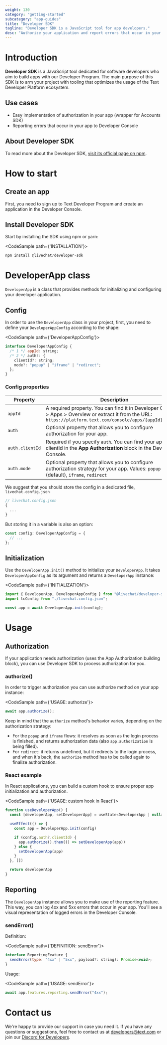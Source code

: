 ```yaml
---
weight: 130
category: "getting-started"
subcategory: "app-guides"
title: "Developer SDK"
tagline: "Developer SDK is a JavaScript tool for app developers."
desc: "Authorize your application and report errors that occur in your app."
---
```


# Introduction

__Developer SDK__ is a JavaScript tool dedicated for software developers who aim to build apps with our Developer Program. The main purpose of this SDK is to arm your project with tooling that optimizes the usage of the Text Developer Platform ecosystem.

## Use cases

- Easy implementation of authorization in your app (wrapper for Accounts SDK)
- Reporting errors that occur in your app to Developer Console

## About Developer SDK

To read more about the Developer SDK, [visit its official page on npm](https://www.npmjs.com/package/@livechat/developer-sdk).

# How to start

## Create an app

First, you need to sign up to Text Developer Program and create an application in the Developer Console.

## Install Developer SDK

Start by installing the SDK using npm or yarn:

<CodeSample path={'INSTALLATION'}>

```js
npm install @livechat/developer-sdk
```

</CodeSample>

# DeveloperApp class

`DeveloperApp` is a class that provides methods for initializing and configuring your developer application.

## Config

In order to use the `DeveloperApp` class in your project, first, you need to define your `DeveloperAppConfig` according to the shape:

<CodeSample path={'DeveloperAppConfig'}>

```js
interface DeveloperAppConfig {
  /* 1 */ appId: string;
  /* 2 */ auth?: {
    clientId?: string;
    mode?: "popup" | "iframe" | "redirect";
  };
}
```

</CodeSample>

### Config properties

| Property        | Description                                                                                                                                                      |
| --------------- | ---------------------------------------------------------------------------------------------------------------------------------------------------------------- |
| `appId`         | A required property. You can find it in Developer Console > Apps > Overview or extract it from the URL: `https://platform.text.com/console/apps/{appId}/monitor` |
| `auth`          | Optional property that allows you to configure authorization for your app.                                                                                       |
| `auth.clientId` | Required if you specify `auth`. You can find your app clientId in the __App Authorization__ block in the Developer Console.                                      |
| `auth.mode`     | Optional property that allows you to configure authorization strategy for your app. Values: `popup` (default), `iframe`, `redirect`                              |

We suggest that you should store the config in a dedicated file, `livechat.config.json`

<CodeSample>

```js
// livechat.config.json
{
  ...
}
```

</CodeSample>

But storing it in a variable is also an option:

<CodeSample>

```js
const config: DeveloperAppConfig = {
  // ...
};
```

</CodeSample>

## Initialization

Use the `DeveloperApp.init()` method to initialize your `DeveloperApp`. It takes `DeveloperAppConfig` as its argument and returns a `DeveloperApp` instance:

<CodeSample path={'INITIALIZATION'}>

```js
import { DeveloperApp, DeveloperAppConfig } from "@livechat/developer-sdk";
import lcConfig from "./livechat.config.json";

const app = await DeveloperApp.init(config);
```

</CodeSample>

# Usage

## Authorization

If your application needs authorization (uses the App Authorization building block), you can use Developer SDK to process authorization for you.

### authorize()

In order to trigger authorization you can use authorize method on your app instance:

<CodeSample path={'USAGE: authorize'}>

```js
await app.authorize();
```

</CodeSample>

Keep in mind that the `authorize` method's behavior varies, depending on the authorization strategy:

- For the `popup` and `iframe` flows: it resolves as soon as the login process is finished, and returns authorization data (also `app.authorization` is being filled).
- For `redirect`: it returns undefined, but it redirects to the login process, and when it's back, the `authorize` method has to be called again to finalize authorization.

### React example

In React applications, you can build a custom hook to ensure proper app initialization and authorization.

<CodeSample path={'USAGE: custom hook in React'}>

```js
function useDeveloperApp() {
  const [developerApp, setDeveloperApp] = useState<DeveloperApp | null>(null)

  useEffect(() => {
    const app = DeveloperApp.init(config)

    if (config.auth?.clientId) {
      app.authorize().then(() => setDeveloperApp(app))
    } else {
      setDeveloperApp(app)
    }
  }, [])

  return developerApp
}
```

</CodeSample>

## Reporting

The `DeveloperApp` instance allows you to make use of the reporting feature. This way, you can log 4xx and 5xx errors that occur in your app. You'll see a visual representation of logged errors in the Developer Console.

### sendError()

Definition:

<CodeSample path={'DEFINITION: sendError'}>

```js
interface ReportingFeature {
  sendError(type: "4xx" | "5xx", payload?: string): Promise<void>;
}
```

</CodeSample >

Usage:

<CodeSample path={'USAGE: sendError'}>

```js 
await app.features.reporting.sendError("4xx");
```

</CodeSample>

# Contact us

We're happy to provide our support in case you need it. If you have any questions or suggestions, feel free to contact us at [developers@text.com](mailto:developers@text.com) or join our [Discord for Developers](https://discord.gg/NcfJu3a9kM).
